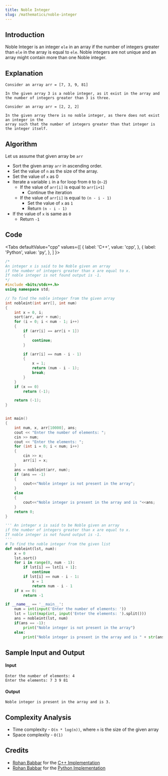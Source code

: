```yaml
---
title: Noble Integer
slug: /mathematics/noble-integer
---
```


## Introduction

Noble Integer is an integer `ele` in an array if the number of integers greater than `ele` in the array is equal to `ele`. Noble integers are not unique and an array might contain more than one Noble integer.

## Explanation

```
Consider an array arr = [7, 3, 9, 81]

In the given array 3 is a noble integer, as it exist in the array and
the number of integers greater than 3 is three.
```

```
Consider an array arr = [2, 2, 2]

In the given array there is no noble integer, as there does not exist an integer in the
array such that the number of integers greater than that integer is the integer itself.
```

## Algorithm

Let us assume that given array be `arr`

-   Sort the given array `arr` in ascending order.
-   Set the value of `n` as the size of the array.
-   Set the value of `x` as 0
-   Iterate a variable `i` in a for loop from `0` to (`n-2`)
    -   If the value of `arr[i]` is equal to `arr[i+1]`
        -   Continue the iteration
    -   If the value of `arr[i]` is equal to `(n - i - 1)`
        -   Set the value of `x` as `1`
        -   Return `(n - i - 1)`
-   If the value of `x` is same as `0`
    -   Return `-1`

## Code


<Tabs
  defaultValue="cpp"
  values={[
    { label: 'C++', value: 'cpp', },
    { label: 'Python', value: 'py', },
  ]
}>

<TabItem value="cpp">

```cpp
/*
An integer x is said to be Noble given an array
if the number of integers greater than x are equal to x.
If noble integer is not found output is -1.
*/
#include <bits/stdc++.h>
using namespace std;

// To find the noble integer from the given array
int nobleint(int arr[], int num)
{
    int x = 0, i;
    sort(arr, arr + num);
    for (i = 0; i < num - 1; i++)
    {
        if (arr[i] == arr[i + 1])
        {
            continue;
        }

        if (arr[i] == num - i - 1)
        {
            x = 1;
            return (num - i - 1);
            break;
        }
    }
    if (x == 0)
        return (-1);

    return (-1);
}


int main()
{
    int num, x, arr[10000], ans;
    cout << "Enter the number of elements: ";
    cin >> num;
    cout << "Enter the elements: ";
    for (int i = 0; i < num; i++)
    {
        cin >> x;
        arr[i] = x;
    }
    ans = nobleint(arr, num);
    if (ans == -1)
    {
        cout<<"Noble integer is not present in the array";
    }
    else
    {
        cout<<"Noble integer is present in the array and is "<<ans;
    }
    return 0;
}

```

</TabItem>
<TabItem value="py">

```python
''' An integer x is said to be Noble given an array
if the number of integers greater than x are equal to x.
If noble integer is not found output is -1.
'''
# To find the noble integer from the given list
def nobleint(lst, num):
    x = 0
    lst.sort()
    for i in range(0, num - 1):
        if lst[i] == lst[i + 1]:
            continue
        if lst[i] == num - i - 1:
            x = 1
            return num - i - 1
    if x == 0:
        return -1

if __name__ == '__main__':
    num = int(input('Enter the number of elements: '))
    lst = list(map(int, input('Enter the elements: ').split()))
    ans = nobleint(lst, num)
    if(ans == -1):
        print("Noble integer is not present in the array")
    else:
        print("Noble integer is present in the array and is " + str(ans))

```

</TabItem>
</Tabs>

## Sample Input and Output

#### Input

```
Enter the number of elements: 4
Enter the elements: 7 3 9 81
```

#### Output

```
Noble integer is present in the array and is 3.
```

## Complexity Analysis

-   Time complexity - `O(n * log(n))`, where `n` is the size of the given array
-   Space complexity - `O(1)`

## Credits

-   [Rohan Babbar](https://github.com/rohanbabbar04) for the [C++ Implementation](https://github.com/TesseractCoding/NeoAlgo/blob/master/C-Plus-Plus/math/Noble_Integer.cpp)
-   [Rohan Babbar](https://github.com/rohanbabbar04) for the [Python Implementation](https://github.com/TesseractCoding/NeoAlgo/blob/master/Python/math/Noble_Integer.py)
